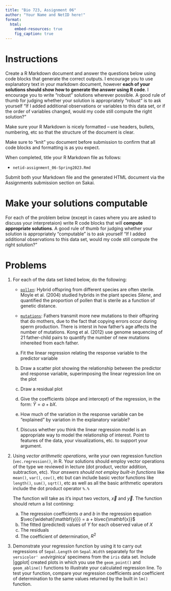 ```yaml
---
title: "Bio 723, Assignment 06"
author: "Your Name and NetID here!"
format: 
  html:
    embed-resources: true
    fig_caption: true
---
```


# Instructions

Create a R Markdown document and answer the questions below using code blocks that generate the correct outputs. I encourage you to use explanatory text in your markdown document, however **each of your solutions should show how to generate the answer using R code**. I encourage you to write "robust" solutions wherever possible. A good rule of thumb for judging whether your solution is appropriately "robust" is to ask yourself "If I added additional observations or variables to this data set, or if the order of variables changed, would my code still compute the right solution?"

Make sure your R Markdown is nicely formatted -- use headers, bullets, numbering, etc so that the structure of the document is clear.

Make sure to "knit" you document before submission to confirm that all code blocks and formatting is as you expect.

When completed, title your R Markdown file as follows:

-   `netid-assignment_06-Spring2023.Rmd`

Submit both your Markdown file and the generated HTML document via the Assignments submission section on Sakai.

# Make your solutions computable

For each of the problem below (except in cases where you are asked to discuss your interpretaion) write R code blocks that will **compute appropriate solutions**. A good rule of thumb for judging whether your solution is appropriately "computable" is to ask yourself "If I added additional observations to this data set, would my code still compute the right solution?"


# Problems



1. For each of the data set listed below, do the following:

    * [`pollen`](https://raw.githubusercontent.com/Bio723-class/example-datasets/master/ABD-pollen-sterility.csv): Hybrid offspring from different species are often sterile. Moyle et al. (2004) studied hybrids in the plant species *Silene*, and quantified the proportion of pollen that is sterile as a function of genetic distance.  

    * [`mutations`](https://raw.githubusercontent.com/Bio723-class/example-datasets/master/ABD-father-mutations.csv): Fathers transmit more new mutations to their offspring that do mothers, due to the fact that copying errors occur during sperm production.  There is interst in how father's age affects the number of mutations.  Kong et al. (2012) use genome sequencing of 21 father-child pairs to quantify the number of new mutations inhereited from each father.  



    a. Fit the linear regression relating the response variable to the predictor variable 
  
    a. Draw a scatter plot showing the relationship between the predictor and response variable, superimposing the linear regression line on the plot 

    a. Draw a residual plot 
  
    a. Give the coefficients (slope and intercept) of the regression, in the form: $\hat{Y} = a + bX$. 

    a. How much of the variation in the response variable can be "explained" by variation in the explanatory variable? 

    a. Discuss whether you think the linear regression model is an appropriate way to model the relationship of interest.  Point to features of the data, your visualizations,  etc. to support your argument. 



1. Using _vector arithmetic operations_, write your own regression function (`vec.regression()`, in R. Your solutions should employ vector operations of the type we reviewed in lecture (dot product, vector addition, subtraction, etc). *Your answers should not employ built-in functions* like `mean()`, `var()`, `cov()`, etc but can include basic vector functions like `length()`, `sum()`, `sqrt()`, etc as well as all the basic arithmetic operators include the dot product operator `%.%`

    The function will take as it's input two vectors, $\vec{x}$ and $\vec{y}$. The function should return a list contining:

      a. The regression coefficients $a$ and $b$ in the regression equation $\vec{\widehat{\mathbf{y}}} = a + b\vec{\mathbf{x}}$
      a. The fitted (predicted) values of $Y$ for each observed value of $X$
      a. The residuals
      a. The coefficient of determination, $R^2$

1. Demonstrate your regression function by using it to carry out regressions of `Sepal.Length` on `Sepal.Width` separately for the `versicolor' and `virginica' specimens from the `iris` data set. Include |ggplot| created plots in which you use the `geom_point()` and `geom_abline()` functions to illustrate your calculated regression line. To test your function, compare your regression coefficients and coefficient of determination to the same values returned by the built in `lm()` function. 


